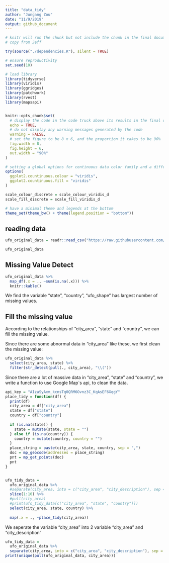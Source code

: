 ```yaml
---
title: "data_tidy"
author: "Jungang Zou"
date: "11/9/2019"
output: github_document
---
```


```r
# knitr will run the chunk but not include the chunk in the final document
# copy from Jeff

try(source("./dependencies.R"), silent = TRUE)

# ensure reproductivity
set.seed(10)

# load library
library(tidyverse)
library(viridis)
library(ggridges)
library(patchwork)
library(rvest)
library(mapsapi)


knitr::opts_chunk$set(
  # display the code in the code truck above its results in the final document
  echo = TRUE,
  # do not display any warning messages generated by the code
  warning = FALSE,
  # set the figure to be 8 x 6, and the proportion it takes to be 90%
  fig.width = 8,
  fig.height = 6, 
  out.width = "90%"
)

# setting a global options for continuous data color family and a different format to set discrete data to have a color family
options(
  ggplot2.countinuous.colour = "viridis",
  ggplot2.countinuous.fill = "viridis"
)

scale_colour_discrete = scale_colour_viridis_d
scale_fill_discrete = scale_fill_viridis_d

# have a minimal theme and legends at the bottom
theme_set(theme_bw() + theme(legend.position = "bottom"))
```

## reading data

```r
ufo_original_data = readr::read_csv("https://raw.githubusercontent.com/rfordatascience/tidytuesday/master/data/2019/2019-06-25/ufo_sightings.csv")

ufo_original_data
```

## Missing Value Detect

```r
ufo_original_data %>% 
  map_df(.x = ., ~sum(is.na(.x))) %>% 
  knitr::kable()
```

We find the variable "state", "country", "ufo_shape" has largest number of missing values.


## Fill the missing value

According to the relationships of "city_area", "state" and "country", we can fill the missing value.

Since there are some abnormal data in "city_area" like these, we first clean the missing value:

```r
ufo_original_data %>% 
  select(city_area, state) %>% 
  filter(str_detect(pull(., city_area), "\\("))
```

Since there are a lot of massive data in "city_area", "state" and "country", we write a function to use Google Map`s api, to clean the data.

```r
api_key = "AIzaSyAxm_kcnsTq0QRM6Ovnz3C_KqAsEF6XqgY"
place_tidy = function(df) {
  print(df)
  city_area = df["city_area"]
  state = df["state"]
  country = df["country"]
  
  if (is.na(state)) {
    state = mutate(state, state = "")
  } else if (is.na(country)) {
    country = mutate(country, country = "")
  }
  place_string = paste(city_area, state, country, sep = ",")
  doc = mp_geocode(addresses = place_string)
  pnt = mp_get_points(doc)
  pnt
}


ufo_tidy_data = 
  ufo_original_data %>% 
  #separate(city_area, into = c("city_area", "city_description"), sep = "[\\(\\)/]") %>% 
  slice(1:10) %>% 
  #pull(city_area)
  #print(ufo_tidy_data[c("city_area", "state", "country")])
  select(city_area, state, country) %>% 
  
  map(.x = ., ~place_tidy(city_area))

```


We seperate the variable "city_area" into 2 variable "city_area" and "city_description"

```r
ufo_tidy_data = 
  ufo_original_data %>% 
  separate(city_area, into = c("city_area", "city_description"), sep = "[\\(\\)/]")# %>% 
print(unique(pull(ufo_original_data, city_area)))
```